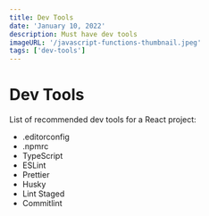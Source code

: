 ```yaml
---
title: Dev Tools
date: 'January 10, 2022'
description: Must have dev tools
imageURL: '/javascript-functions-thumbnail.jpeg'
tags: ['dev-tools']
---
```


# Dev Tools

List of recommended dev tools for a React project:

- .editorconfig
- .npmrc
- TypeScript
- ESLint
- Prettier
- Husky
- Lint Staged
- Commitlint
